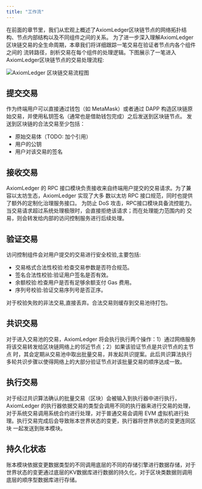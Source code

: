 ```yaml
---
title: "工作流"
---
```


在前面的章节里，我们从宏观上概述了AxiomLedger区块链节点的网络拓扑结构、节点内部结构以及不同组件之间的关系。
为了进一步深入理解AxiomLedger区块链交易的全生命周期，本章我们将详细跟踪一笔交易在验证者节点内各个组件之间的
流转路径，剖析交易在每个组件的处理逻辑。下图展示了一笔进入AxiomLedger区块链节点的交易处理流程:

![AxiomLedger 区块链交易流程图](../../images/system-design/axiomledger-tx-flow-cn.png)


## 提交交易

作为终端用户可以直接通过钱包（如 MetaMask）或者通过 DAPP 构造区块链原始交易，并使用私钥签名（通常也是借助钱包完成）之后发送到区块链节点。
发送到区块链的合法交易至少包括：
* 原始交易体（TODO: 加个引用）
* 用户的公钥
* 用户对该交易的签名

## 接收交易

AxiomLedger 的 RPC 接口模块负责接收来自终端用户提交的交易请求。为了兼容以太坊生态，AxiomLedger 实现了大多
数以太坊 RPC 接口规范，同时也提供了额外的定制化治理服务接口。
为防止 DoS 攻击，RPC接口模块具备流控能力。当交易请求超过系统处理极限时，会直接拒绝该请求；而在处理能力范围内的
交易，则会转发给内部的访问控制服务进行后续处理。


## 验证交易

访问控制组件会对用户提交的交易进行安全校验,主要包括:

- 交易格式合法性校验:检查交易参数是否符合规范。
- 签名合法性校验:验证用户签名是否有效。 
- 余额校验:检查用户是否有足够余额支付 Gas 费用。
- 序列号校验:验证交易序列号是否正序。

对于校验失败的非法交易,直接丢弃。合法交易则缓存到交易池待打包。


## 共识交易

对于进入交易池的交易，AxiomLedger 将会执行执行两个操作：1）通过网络服务将该交易转发给区块链网络上的邻近节点；2）如果该验证节点是共识节点的主节点
时，其会定期从交易池中取出批量交易，并发起共识提案。此后共识算法执行多轮共识步骤以使得网络上的大部分验证节点对该批量交易的顺序达成一致。

## 执行交易

对于经过共识算法确认的批量交易（区块）会被输入到执行器中进行执行，AxiomLedger 的执行器依据交易的类型会调用不同的执行器来进行交易的处理，
对于系统交易调用系统合约进行处理，对于普通交易会调用 EVM 虚拟机进行处理。执行交易完成后会导致账本世界状态的变更，执行器将世界状态的变更连同区块
一起发送到账本模块。


## 持久化状态

账本模块依据变更数据类型的不同调用底层的不同的存储引擎进行数据存储，对于世界状态的变更通过底层的KV数据库进行数据的持久化，对于区块类数据则调用
底层的顺序型数据库进行存储。
